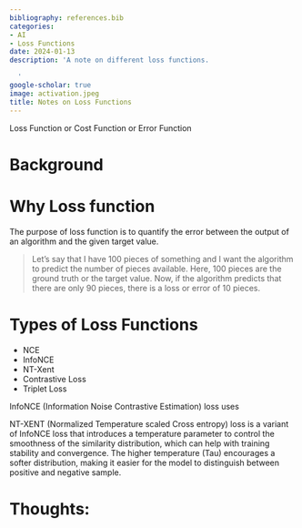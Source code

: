 ```yaml
---
bibliography: references.bib
categories:
- AI
- Loss Functions
date: 2024-01-13
description: 'A note on different loss functions.

  '
google-scholar: true
image: activation.jpeg
title: Notes on Loss Functions
---
```



<!-- In a recent paper that has attracted the interest of popular media as well, Fabio Urbina and colleagues examined the use (or rather, the abuse) of computational chemistry models of toxicity for generating toxic compounds and potential chemical agent candidates.[@urbina2022dual] Urbina and colleagues conclude that -->

<!-- > By going as close as we dared, we have still crossed a grey moral boundary, demonstrating that it is possible to design virtual potential toxic molecules without much in the way of effort, time or computational resources. -->
Loss Function or Cost Function or Error Function


# Background

# Why Loss function

The purpose of loss function is to quantify the error between the output of an algorithm and the given target value.

>Let's say that I have 100 pieces of something and I want the algorithm to predict the number of pieces available. Here, 
100 pieces are the ground truth or the target value. Now, if the algorithm predicts that there are only 90 pieces, there is a loss or error of 10 pieces.

# Types of Loss Functions

- NCE
- InfoNCE
- NT-Xent
- Contrastive Loss
- Triplet Loss

InfoNCE (Information Noise Contrastive Estimation) loss uses

NT-XENT (Normalized Temperature scaled Cross entropy) loss is a variant of InfoNCE loss that introduces a temperature parameter to control the smoothness of the similarity distribution, which can help with training stability and convergence. The higher temperature (Tau) encourages a softer distribution, making it easier for the model to distinguish between positive and negative sample.



# Thoughts:

